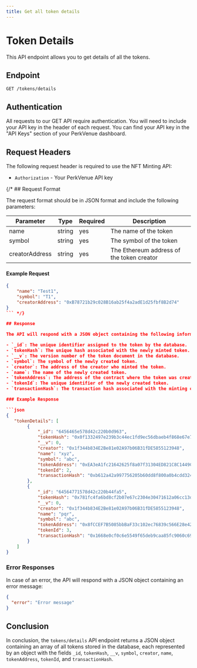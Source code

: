 ```yaml
---
title: Get all token details
---
```


# Token Details 

This API endpoint allows you to get details of all the tokens.

## Endpoint

`GET /tokens/details`

## Authentication
All requests to our GET API require authentication. You will need to include your API key in the header of each request. You can find your API key in the "API Keys" section of your PerkVenue dashboard.

## Request Headers

The following request header is required to use the NFT Minting API:

- `Authorization` - Your PerkVenue API key

{/* ## Request Format

The request format should be in JSON format and include the following parameters:

| Parameter | Type | Required | Description |
| --- | --- | --- | --- |
| name | string | yes | The name of the token |
| symbol | string | yes | The symbol of the token |
| creatorAddress | string | yes | The Ethereum address of the token creator |

#### Example Request

```json copy
{
    "name": "Test1",
    "symbol": "T1",
    "creatorAddress": "0xB78721b29c028B16ab25f4a2adE1d25fbf8B2d74"
}
``` */}

## Response

The API will respond with a JSON object containing the following information:

- `_id`: The unique identifier assigned to the token by the database.
- `tokenHash`: The unique hash associated with the newly minted token.
- `__v`: The version number of the token document in the database.
- `symbol`: The symbol of the newly created token.
- `creator`: The address of the creator who minted the token.
- `name`: The name of the newly created token.
- `tokenAddress`: The address of the contract where the token was created.
- `tokenId`: The unique identifier of the newly created token.
- `transactionHash`: The transaction hash associated with the minting of the token. 

### Example Response

```json
{
   "tokenDetails": [
        {
            "_id": "6456465e578d42c220b0d963",
            "tokenHash": "0x0f1332497e239b3c44ec1fd9ec56dbaeb4f868e67e7ca238e95ad33067a5689b",
            "__v": 0,
            "creator": "0x1f344b834E2Be81e02A97b06B31fDE5855123948",
            "name": "xyz",
            "symbol": "abc",
            "tokenAddress": "0xEA3eA1fc21642625f8a07f31304ED821C8C1449C",
            "tokenId": 2,
            "transactionHash": "0xb612a42a997756205b60dd8f800a0b4cdd324f1ff14b9e83f5b538c4f91a1908"
        },
        {
            "_id": "64564771578d42c220b44fa5",
            "tokenHash": "0x781fc4fa6bd8cf2b07e67c2304e30471612a06cc13d0c639e197a6ba0f7c535b",
            "__v": 0,
            "creator": "0x1f344b834E2Be81e02A97b06B31fDE5855123948",
            "name": "pqr",
            "symbol": "abc",
            "tokenAddress": "0x8fCCEF7B5085bbBaF33c102ec76839c566E28e42",
            "tokenId": 3,
            "transactionHash": "0x1668e0cf0c6e5549f65deb9caa85fc9060c697748ea25b42ecf915f6d16eb4db"
        }
    ]
}
```

### Error Responses
In case of an error, the API will respond with a JSON object containing an error message:

```json
{
  "error": "Error message"
}

```

## Conclusion
In conclusion, the `tokens/details` API endpoint returns a JSON object containing an array of all tokens stored in the database, each represented by an object with the fields `_id`, `tokenHash`, `__v`, `symbol`, `creator`, `name`, `tokenAddress`, `tokenId`, and `transactionHash`.



  